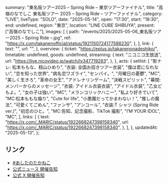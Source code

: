   summary: "東名阪ツアー2025 – Spring Ride – 東京ツアーファイナル",
  title: "高嶺のなでしこ 東名阪ツアー 2025 – Spring Ride – ツアーファイナル",
  category: "LIVE",
  liveType: "SOLO",
  date: "2025-05-14",
  open: "17:30",
  start: "18:30",
  end: undefined,
  region: "東京",
  location: "LINE CUBE SHIBUYA",
  present: ["高嶺のなでしこ"],
  images: [
    {
      path: "/events/2025/2025-05-06_東名阪ツアー2025 – Spring Ride –.jpg",
      ref: "https://x.com/takanenofficial/status/1921150724177588230",
    },
  ],
  link: {
    text: "",
    url: "",
  },
  overview: {
    ticket: "https://eplus.jp/takanenonadeshiko/",
    timetable: undefined,
    goods: undefined,
    streaming: {
      text: "ニコニコ生放送",
      url: "https://live.nicovideo.jp/watch/lv347719283",
    },
  },
  acts: {
    setlist: [
      "影ナレ: 松本ももな、籾山ひめり",
      "衣装: 全国お招きツアー衣装",
      "僕は君になれない",
      "恋を知った世界",
      "病名恋ワズライ",
      "センパイ。",
      "月曜日の憂鬱",
      "MC",
      "美しく生きろ",
      "革命の女王",
      "アドレナリンゲーム",
      "決戦スピリット",
      "幕間:メンバーからのメッセージ",
      "衣装: アイドル衣装衣装",
      "アイドル衣装",
      "乙女どもよ。",
      "女の子は強い",
      "MC",
      "メランコリックハニー",
      "私より好きでいて",
      "MC:松本ももな煽り",
      "Cute for life",
      "小悪魔だってかまわない！",
      "推しの魔法",
      "可愛くてごめん",
      "ファンサ",
      "アンコール",
      "衣装:T シャツ (Spring Ride ver.)",
      "初恋のひと。",
      "MC:告知、記念撮影、TikTok 撮影",
      "I’M YOUR IDOL",
      "MC",
    ],
    links: [
      {
        text: "https://x.com/_MARIC/status/1922668247398158340",
        url: "https://x.com/_MARIC/status/1922668247398158340",
      },
    ],
  },
  updatedAt: "2025-05-13",
};

## リンク

- [#あしたのたかねこ](https://x.com/takanenofficial/status/1922260541734523085)
- [公式ニュース 開催告知](https://takanenonadeshiko.jp/?p=3375)
- [公式 X 開催告知](https://x.com/takanenofficial/status/1890357852654432475)
